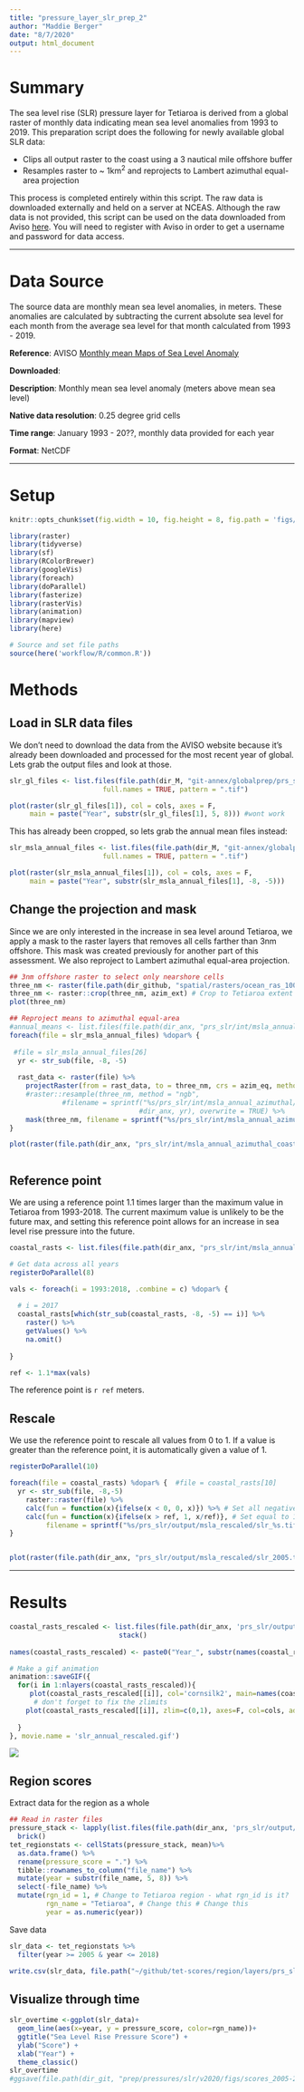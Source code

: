 ```yaml
---
title: "pressure_layer_slr_prep_2"
author: "Maddie Berger"
date: "8/7/2020"
output: html_document
---
```

# Summary 

The sea level rise (SLR) pressure layer for Tetiaroa is derived from a global raster of monthly data indicating mean sea level anomalies from 1993 to 2019. This preparation script does the following for newly available global SLR data:
  
- Clips all output raster to the coast using a 3 nautical mile offshore buffer
- Resamples raster to ~ 1km^2^ and reprojects to Lambert azimuthal equal-area projection

This process is completed entirely within this script. The raw data is downloaded externally and held on a server at NCEAS. Although the raw data is not provided, this script can be used on the data downloaded from Aviso [here](https://www.aviso.altimetry.fr/data/products/sea-surface-height-products/global/gridded-sea-level-anomalies-mean-and-climatology.html). You will need to register with Aviso in order to get a username and password for data access.

***

# Data Source

The source data are monthly mean sea level anomalies, in meters. These anomalies are calculated by subtracting the current absolute sea level for each month from the average sea level for that month calculated from 1993 - 2019.

**Reference**: AVISO [Monthly mean Maps of Sea Level Anomaly](https://www.aviso.altimetry.fr/data/products/sea-surface-height-products/global/gridded-sea-level-anomalies-mean-and-climatology.html)

**Downloaded**: 

**Description**: Monthly mean sea level anomaly (meters above mean sea level)

**Native data resolution**: 0.25 degree grid cells

**Time range**: January 1993 - 20??, monthly data provided for each year

**Format**: NetCDF

***

# Setup 

```r

knitr::opts_chunk$set(fig.width = 10, fig.height = 8, fig.path = 'figs/', message = FALSE, warning = FALSE)

library(raster)
library(tidyverse)
library(sf)
library(RColorBrewer)
library(googleVis)
library(foreach)
library(doParallel)
library(fasterize)
library(rasterVis)
library(animation)
library(mapview)
library(here)

# Source and set file paths
source(here('workflow/R/common.R'))
```


# Methods

## Load in SLR data files

We don't need to download the data from the AVISO website because it's already been downloaded and processed for the most recent year of global. Lets grab the output files and look at those.

```r


slr_gl_files <- list.files(file.path(dir_M, "git-annex/globalprep/prs_slr/v2020/output"),
                       full.names = TRUE, pattern = ".tif")

plot(raster(slr_gl_files[1]), col = cols, axes = F, 
     main = paste("Year", substr(slr_gl_files[1], 5, 8))) #wont work
```

This has already been cropped, so lets grab the annual mean files instead:

```r

slr_msla_annual_files <- list.files(file.path(dir_M, "git-annex/globalprep/prs_slr/v2020/int/msla_annual_mean"),
                       full.names = TRUE, pattern = ".tif")

plot(raster(slr_msla_annual_files[1]), col = cols, axes = F, 
     main = paste("Year", substr(slr_msla_annual_files[1], -8, -5)))
```

## Change the projection and mask

Since we are only interested in the increase in sea level around Tetiaroa, we apply a mask to the raster layers that removes all cells farther than 3nm offshore. This mask was created previously for another part of this assessment. We also reproject to Lambert azimuthal equal-area projection.

```r

## 3nm offshore raster to select only nearshore cells
three_nm <- raster(file.path(dir_github, "spatial/rasters/ocean_ras_100.tif"))
three_nm <- raster::crop(three_nm, azim_ext) # Crop to Tetiaroa extent
plot(three_nm)

## Reproject means to azimuthal equal-area
#annual_means <- list.files(file.path(dir_anx, "prs_slr/int/msla_annual_mean"), full = TRUE)
foreach(file = slr_msla_annual_files) %dopar% {  
  
 #file = slr_msla_annual_files[26]
  yr <- str_sub(file, -8, -5)
  
  rast_data <- raster(file) %>%
    projectRaster(from = rast_data, to = three_nm, crs = azim_eq, method = "ngb", over = FALSE, progress="text") %>% #this is where its failing
    #raster::resample(three_nm, method = "ngb", 
             #filename = sprintf("%s/prs_slr/int/msla_annual_azimuthal/mlsa_annual_azimuthal_%s.tif", 
                                #dir_anx, yr), overwrite = TRUE) %>% 
    mask(three_nm, filename = sprintf("%s/prs_slr/int/msla_annual_azimuthal_coastal/msla_annual_azimuthal_coastal_%s.tif", dir_anx, yr), overwrite = TRUE)
}

plot(raster(file.path(dir_anx, "prs_slr/int/msla_annual_azimuthal_coastal/msla_annual_azimuthal_coastal_2010.tif")))



```

## Reference point

We are using a reference point 1.1 times larger than the maximum value in Tetiaroa from 1993-2018. The current maximum value is unlikely to be the future max, and setting this reference point allows for an increase in sea level rise pressure into the future.

```r

coastal_rasts <- list.files(file.path(dir_anx, "prs_slr/int/msla_annual_azimuthal_coastal"), pattern = "tif", full.names = TRUE)

# Get data across all years
registerDoParallel(8)

vals <- foreach(i = 1993:2018, .combine = c) %dopar% { 
  
  # i = 2017
  coastal_rasts[which(str_sub(coastal_rasts, -8, -5) == i)] %>%
    raster() %>%
    getValues() %>%
    na.omit()
  
}

ref <- 1.1*max(vals)

```

The reference point is `r ref` meters.

## Rescale

We use the reference point to rescale all values from 0 to 1. If a value is greater than the reference point, it is automatically given a value of 1.

```r

registerDoParallel(10) 

foreach(file = coastal_rasts) %dopar% {  #file = coastal_rasts[10]
  yr <- str_sub(file, -8,-5)
    raster::raster(file) %>%
    calc(fun = function(x){ifelse(x < 0, 0, x)}) %>% # Set all negative values to 0
    calc(fun = function(x){ifelse(x > ref, 1, x/ref)}, # Set equal to 1 if greater than ref, otherwise scale
         filename = sprintf("%s/prs_slr/output/msla_rescaled/slr_%s.tif", dir_anx, yr), overwrite = TRUE)
}


plot(raster(file.path(dir_anx, "prs_slr/output/msla_rescaled/slr_2005.tif")))
```

***

# Results

```r

coastal_rasts_rescaled <- list.files(file.path(dir_anx, 'prs_slr/output/msla_rescaled'), full.names = T) %>%
                           stack()
                         
names(coastal_rasts_rescaled) <- paste0("Year_", substr(names(coastal_rasts_rescaled),5,8))

# Make a gif animation
animation::saveGIF({
  for(i in 1:nlayers(coastal_rasts_rescaled)){
     plot(coastal_rasts_rescaled[[i]], col='cornsilk2', main=names(coastal_rasts_rescaled[[i]]), axes=F, legend=F)
      # don't forget to fix the zlimits
    plot(coastal_rasts_rescaled[[i]], zlim=c(0,1), axes=F, col=cols, add=T)
      
  }
}, movie.name = 'slr_annual_rescaled.gif')

```

<img src="slr_annual_rescaled.gif"/>

## Region scores

Extract data for the region as a whole

```r

## Read in raster files
pressure_stack <- lapply(list.files(file.path(dir_anx, 'prs_slr/output/msla_rescaled'), full.names=T), raster) %>%
  brick()
tet_regionstats <- cellStats(pressure_stack, mean)%>% 
  as.data.frame() %>% 
  rename(pressure_score = ".") %>% 
  tibble::rownames_to_column("file_name") %>% 
  mutate(year = substr(file_name, 5, 8)) %>% 
  select(-file_name) %>% 
  mutate(rgn_id = 1, # Change to Tetiaroa region - what rgn_id is it?
         rgn_name = "Tetiaroa", # Change this # Change this
         year = as.numeric(year))

```


Save data

```r

slr_data <- tet_regionstats %>% 
  filter(year >= 2005 & year <= 2018)

write.csv(slr_data, file.path("~/github/tet-scores/region/layers/prs_slr.csv"), row.names=FALSE)

```



## Visualize through time

```r

slr_overtime <-ggplot(slr_data)+
  geom_line(aes(x=year, y = pressure_score, color=rgn_name))+
  ggtitle("Sea Level Rise Pressure Score") +
  ylab("Score") +
  xlab("Year") +
  theme_classic() 
slr_overtime
#ggsave(file.path(dir_git, "prep/pressures/slr/v2020/figs/scores_2005-2019.png"), width=7, height=5, dpi=300)

```

